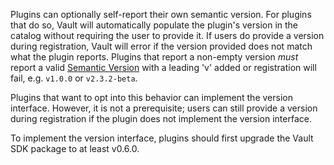Plugins can optionally self-report their own semantic version. For plugins that
do so, Vault will automatically populate the plugin's version in the catalog
without requiring the user to provide it. If users do provide a version during
registration, Vault will error if the version provided does not match what the
plugin reports. Plugins that report a non-empty version _must_ report a valid
[Semantic Version](https://semver.org/) with a leading 'v' added or registration
will fail, e.g. `v1.0.0` or `v2.3.2-beta`.

Plugins that want to opt into this behavior can implement the version interface.
However, it is not a prerequisite; users can still provide a version during
registration if the plugin does not implement the version interface.

To implement the version interface, plugins should first upgrade the Vault SDK
package to at least v0.6.0.